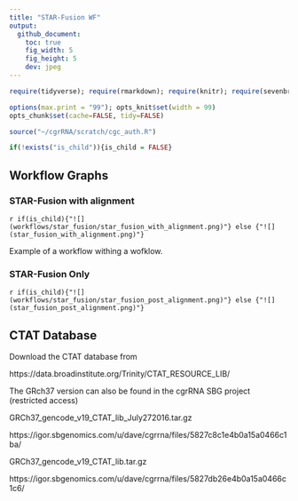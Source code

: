 ```yaml
---
title: "STAR-Fusion WF"
output:
  github_document:
    toc: true
    fig_width: 5
    fig_height: 5
    dev: jpeg
---
```


```r
require(tidyverse); require(rmarkdown); require(knitr); require(sevenbridges); 

options(max.print = "99"); opts_knit$set(width = 99)
opts_chunk$set(cache=FALSE, tidy=FALSE)

source("~/cgrRNA/scratch/cgc_auth.R")

if(!exists("is_child")){is_child = FALSE}

```

## Workflow Graphs

### STAR-Fusion with alignment

`r if(is_child){"![](workflows/star_fusion/star_fusion_with_alignment.png)"} else {"![](star_fusion_with_alignment.png)"}`

Example of a workflow withing a wofklow.


### STAR-Fusion Only

`r if(is_child){"![](workflows/star_fusion/star_fusion_post_alignment.png)"} else {"![](star_fusion_post_alignment.png)"}`

## CTAT Database

Download the CTAT database from

https://data.broadinstitute.org/Trinity/CTAT_RESOURCE_LIB/

The GRch37 version can also be found in the cgrRNA SBG project (restricted access)

GRCh37_gencode_v19_CTAT_lib_July272016.tar.gz

https://igor.sbgenomics.com/u/dave/cgrrna/files/5827c8c1e4b0a15a0466c1ba/

GRCh37_gencode_v19_CTAT_lib.tar.gz

https://igor.sbgenomics.com/u/dave/cgrrna/files/5827db26e4b0a15a0466c1c6/
